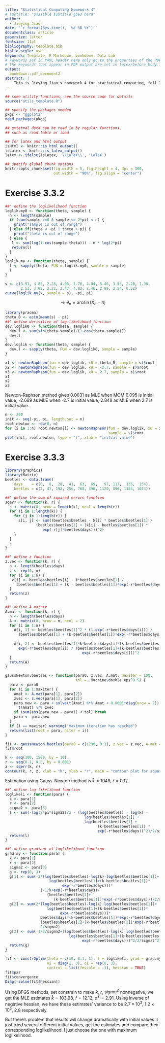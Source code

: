 ```yaml
---
title: "Statistical Computing Homework 4"
# subtitle: "possible subtitle goes here"
author:
  - Jieying Jiao
date: "`r format(Sys.time(), '%d %B %Y')`"
documentclass: article
papersize: letter
fontsize: 11pt
bibliography: template.bib
biblio-style: asa
keywords: Template, R Markdown, bookdown, Data Lab
# keywords set in YAML header here only go to the properties of the PDF output
# the keywords that appear in PDF output are set in latex/before_body.tex
output:
  bookdown::pdf_document2
abstract: |
    This is Jieying Jiao's homework 4 for statistical computing, fall 2018.
---
```


```r
## some utility functions, see the source code for details
source("utils_template.R")

## specify the packages needed
pkgs <- "ggplot2"
need.packages(pkgs)

## external data can be read in by regular functions,
## such as read.table or load

## for latex and html output
isHtml <- knitr::is_html_output()
isLatex <- knitr::is_latex_output()
latex <- ifelse(isLatex, '\\LaTeX\\', 'LaTeX')

## specify global chunk options
knitr::opts_chunk$set(fig.width = 5, fig.height = 4, dpi = 300,
                      out.width = "90%", fig.align = "center")

```


# Exercise 3.3.2

```r
##' define the loglikelihood function
loglik.my0 <- function(theta, sample) {
  n <- length(sample)
  if (sum(sample >=0 & sample <= 2*pi) < n) {
    print("sample is out of range")
  } else if(theta < -pi | theta > pi) {
    print("theta is out of range")
  } else {
   l <- sum(log(1-cos(sample-theta))) - n * log(2*pi)
   return(l) 
  }
}
loglik.my <- function(theta, sample) {
  l <- sapply(theta, FUN = loglik.my0, sample = sample)
  l
}

s <- c(3.91, 4.85, 2.28, 4.06, 3.70, 4.04, 5.46, 3.53, 2.28, 1.96,
       2.53, 3.88, 2.22, 3.47, 4.82, 2.46, 2.99, 2.54, 0.52)
curve(loglik.my(x, sample = s), -pi, pi)
```

\begin{align*}
E(X|\theta) &= \int_0^{2\pi}x\frac{1-\cos(x-\theta)}{2\pi}dx\\
            &= \frac{1}{2\pi} \int_0^{2\pi}xdx - \frac{1}{2\pi}\int_0^{2\pi}
            x\cos(x-\theta)dx\\
            &= \left.\frac{1}{2\pi} \times \frac{1}{2}\right\vert_0^{2\pi} - 
            \frac{1}{2\pi}\int_0^{2\pi}xd\sin(x-\theta)\\
            &= \pi - \frac{1}{2\pi} \left[\left.x\sin(x-\theta)\right\vert_0^
            {2\pi}-\int_0^{2\pi}\sin(x-\theta)dx\right]\\
            &= \pi - \frac{1}{2\pi} \left[2\pi\sin(2\pi-\theta)+\cos(x-\theta)
            \left.\right\vert_0^{2\pi}\right]\\
            &= \pi - \frac{1}{2\pi} \left[-2\pi\sin(\theta)\right]\\
            &= \pi + \sin(\theta)\\
            &= \bar{X}_n\\
\end{align*}
$$\Rightarrow\tilde{\theta}_n = \arcsin(\bar{X}_n - \pi)$$
```r
library(pracma)
theta_0 <- asin(mean(s) - pi)
##' define derivitive of log-likelihood function
dev.loglik0 <- function(theta, sample) {
  dev.l <- sum(sin(theta-sample)/(1-cos(theta-sample)))
  dev.l
}
dev.loglik <- function(theta, sample) {
  dev.l <- sapply(theta, FUN = dev.loglik0, sample = sample)
}

x1 <- newtonRaphson(fun = dev.loglik, x0 = theta_0, sample = s)$root
x2 <- newtonRaphson(fun = dev.loglik, x0 = -2.7, sample = s)$root
x3 <- newtonRaphson(fun = dev.loglik, x0 = 2.7, sample = s)$root
x1
x2
x3
```

Newton-Raphson method gives 0.0031 as MLE when MOM 0.095 is initial value, 
-2.669 as MLE when -2.7 is initial value, 2.848 as MLE when 2.7 is initial value.

```r
n <- 200
init <- seq(-pi, pi, length.out = n)
root.newton <- rep(0, n)
for (i in 1:n) root.newton[i] <- newtonRaphson(fun = dev.loglik, x0 = init[i], 
                                               sample = s)$root
plot(init, root.newton, type = "l", xlab = "initial value")
```

# Exercise 3.3.3

```r
library(graphics)
library(Matrix)
beetles <- data.frame(
    days    = c(0,  8,  28,  41,  63,  69,   97, 117,  135,  154),
    beetles = c(2, 47, 192, 256, 768, 896, 1120, 896, 1184, 1024))

##' define the sum of squared errors function
sqerr <- function(k, r) {
  s <- matrix(0, nrow = length(k), ncol = length(r))
  for (i in 1:length(k)) {
    for (j in 1:length(r)) {
      s[i, j] <- sum((beetles$beetles - k[i] * beetles$beetles[1] / 
              (beetles$beetles[1] + (k[i] - beetles$beetles[1]) * 
                 exp(-r[j]*beetles$days)))^2)
    }
  }
  s
}

##' define z function
z.vec <- function(k, r) {
  n <- length(beetles$days)
  z <- rep(0, n)
  for (i in 1:n) {
   z[i] <- beetles$beetles[i] - k*beetles$beetles[1] / 
     (beetles$beetles[1] + (k - beetles$beetles[1])*exp(-r*beetles$days[i])) 
  }
  return(z)
}

##' define A matrix
A.mat <- function(k, r) {
  n <- length(beetles$days)
  A <- matrix(0, nrow = n, ncol = 2)
  for (i in 1:n) {
    A[i, 1] <- beetles$beetles[1]^2 * (1-exp(-r*beetles$days[i])) / 
      (beetles$beetles[1] + (k-beetles$beetles[1])*exp(-r*beetles$days[i]))^2
    
    A[i, 2] <- beetles$beetles[1]*k*beetles$days[i]*(k-beetles$beetles[1]) * 
      exp(-r*beetles$days[i]) / (beetles$beetles[1]+(k-beetles$beetles[1]) * 
                                   exp(-r*beetles$days[i]))^2
  }
  return(A)
}

gaussNewton.beetles <- function(para0, z.vec, A.mat, maxiter = 100, 
                                tol = .Machine$double.eps^0.5) {
  para <- para0
  for (i in 1:maxiter) {
    Amat <- A.mat(para[1], para[2])
    zvec <- z.vec(para[1], para[2])
    para.new <- para + solve(t(Amat) %*% Amat + 0.0001*diag(nrow = 2)) %*% 
      t(Amat) %*% zvec
    if (sum(abs(para.new - para)) < tol) break
    para <- para.new
  }
  if (i == maxiter) warning("maximum iteration has reached")
  return(list(root = para, niter = i))
}

fit <- gaussNewton.beetles(para0 = c(1200, 0.1), z.vec = z.vec, A.mat = A.mat)
fit$root

k <- seq(100, 1500, by = 10)
r <- seq(0.1, 0.5, by = 0.001)
z <- sqerr(k, r)
contour(k, r, z, xlab = "k", ylab = "r", main = "contour plot for squared error")
```

Estimation using Gauss-Newton method is $\hat{k} = 1049$, $\hat{r} = 0.12$. 

```r
##' define log-likelihood function
loglikeli <- function(para) {
  k <- para[1]
  r <- para[2]
  sigma2 <- para[3]
  l <- sum(-log(2*pi*sigma2)/2 - (log(beetles$beetles) - log(k) - 
                                    log(beetles$beetles[1]) + 
                                    log(beetles$beetles[1] + 
                                          (k-beetles$beetles[1]) * 
                                          exp(-r*beetles$days))^2)/2/sigma2)
  return(l)
}

##' define gradiant of loglikelihood function
grad.my <- function(para) {
  k <- para[1]
  r <- para[2]
  sigma2 <- para[3]
  g <- rep(0, 3)
  g[1] <- sum(-2*(log(beetles$beetles)-log(k)-log(beetles$beetles[1])+
                    log(beetles$beetles[1]+(k-beetles$beetles[1])*
                          exp(-r*beetles$days)))*
                (-1/k+exp(-r*beetles$days)/
                   (beetles$beetles[1]+
                      (k-beetles$beetles[1])*exp(-r*beetles$days)))/2/sigma2)
  g[2] <- sum(2*(log(beetles$beetles)-log(k)-log(beetles$beetles[1])+
                   log(beetles$beetles[1]+(k-beetles$beetles[1])*
                         exp(-r*beetles$days)))*
                beetles$days*(k-beetles$beetles[1])*exp(-r*beetles$days)/
                (beetles$beetles[1]+(k-beetles$beetles[1])*exp(-r*beetles$days))/
                2/sigma2)
  g[3] <- sum(-1/2/sigma2+(log(beetles$beetles)-log(k)-log(beetles$beetles[1])+
                             log(beetles$beetles[1]+(k-beetles$beetles[1])*
                                   exp(-r*beetles$days)))^2/2/sigma2^2)
  return(g)
}

fit <- constrOptim(theta = c(10, 0.1, 1), f = loglikeli, grad = grad.my, 
                   ui = diag(1, 3), ci = rep(0, 3), 
                   control = list(fnscale = -1), hessian = TRUE)
fit$par
fit$convergence
Diag(-solve(fit$hessian))
```

Using BFGS methods, set constrain to make $k$, $r$, $sigma^2$ nonnegative, we 
get the MLE estimates $\hat{k} = 103.98$, $\hat{r} = 12.12$, $\hat{\sigma}^2 = 2.91$. 
Using inverse of negative hessian, we have these estimates' variance to be 
$2.7\times 10^3$, $1.2\times 10^5$, $2.8$ respectively.

But there's problem that results will change dramatically with initial values. 
I just tried several different initial values, get the estimates and compare 
their corresponding loglikelihood. I just choose the one with maximum loglikelihood.